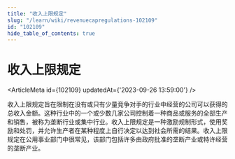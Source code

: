 ```yaml
---
title: "收入上限规定"
slug: "/learn/wiki/revenuecapregulations-102109"
id: "102109"
hide_table_of_contents: true
---
```



# 收入上限规定

<ArticleMeta id={102109} updatedAt={'2023-09-26 13:59:00'} />
<div className='border-solid border-b border-t-0 my-4 border-[var(--ifm-color-gray-300)]' />

收入上限规定旨在限制在没有或只有少量竞争对手的行业中经营的公司可以获得的总收入金额。这种行业中的一个或少数几家公司控制着一种商品或服务的全部生产和销售，被称为垄断行业或集中行业。收入上限规定是一种激励规制形式，使用奖励和处罚，并允许生产者在某种程度上自行决定以达到社会所需的结果。收入上限规定在公用事业部门中很常见，该部门包括许多由政府批准的垄断产业或特许经营的垄断产业。

